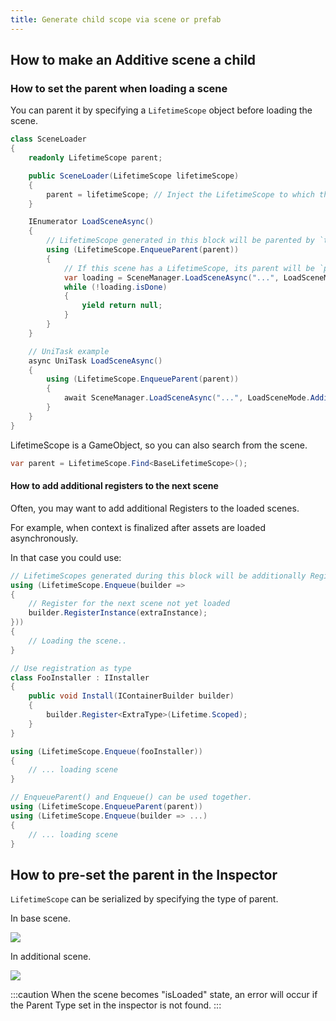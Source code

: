 ```yaml
---
title: Generate child scope via scene or prefab
---
```


## How to make an Additive scene a child

### How to set the parent when loading a scene

You can parent it by specifying a `LifetimeScope` object before loading the scene.

```csharp
class SceneLoader
{
    readonly LifetimeScope parent;

    public SceneLoader(LifetimeScope lifetimeScope)
    {
        parent = lifetimeScope; // Inject the LifetimeScope to which this class belongs
    }

    IEnumerator LoadSceneAsync()
    {
        // LifetimeScope generated in this block will be parented by `this.lifetimeScope`
        using (LifetimeScope.EnqueueParent(parent))
        {
            // If this scene has a LifetimeScope, its parent will be `parent`.
            var loading = SceneManager.LoadSceneAsync("...", LoadSceneMode.Additive);
            while (!loading.isDone)
            {
                yield return null;
            }
        }
    }

    // UniTask example
    async UniTask LoadSceneAsync()
    {
        using (LifetimeScope.EnqueueParent(parent))
        {
            await SceneManager.LoadSceneAsync("...", LoadSceneMode.Additive);
        }
    }
}
```

LifetimeScope is a GameObject, so you can also search from the scene.

```csharp
var parent = LifetimeScope.Find<BaseLifetimeScope>();
```

#### How to add additional registers to the next scene

Often, you may want to add additional Registers to the loaded scenes.

For example, when context is finalized after assets are loaded asynchronously.

In that case you could use:

```csharp
// LifetimeScopes generated during this block will be additionally Registered.
using (LifetimeScope.Enqueue(builder =>
{
    // Register for the next scene not yet loaded
    builder.RegisterInstance(extraInstance);
}))
{
    // Loading the scene..
}
```

```csharp
// Use registration as type
class FooInstaller : IInstaller
{
    public void Install(IContainerBuilder builder)
    {
        builder.Register<ExtraType>(Lifetime.Scoped);
    }
}

using (LifetimeScope.Enqueue(fooInstaller))
{
    // ... loading scene
}
```

```csharp
// EnqueueParent() and Enqueue() can be used together.
using (LifetimeScope.EnqueueParent(parent))
using (LifetimeScope.Enqueue(builder => ...)
{
    // ... loading scene
}
```

## How to pre-set the parent in the Inspector

`LifetimeScope` can be serialized by specifying the type of parent.

In base scene.

![](assets/screenshot_baselifetimescope.png)

In additional scene.

![](assets/screenshot_childlifetimescope.png)

:::caution
When the scene becomes "isLoaded" state, an error will occur if the Parent Type set in the inspector is not found.
:::
